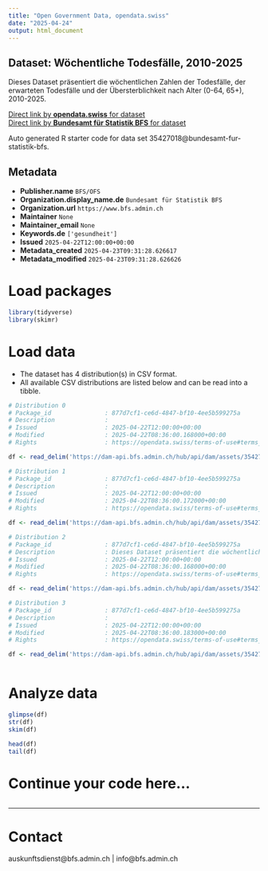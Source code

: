 ```yaml
---
title: "Open Government Data, opendata.swiss"
date: "2025-04-24"
output: html_document
---
```


## Dataset: Wöchentliche Todesfälle, 2010-2025

Dieses Dataset präsentiert die wöchentlichen Zahlen der Todesfälle, der erwarteten Todesfälle und der Übersterblichkeit nach Alter (0-64, 65+), 2010-2025.

[Direct link by **opendata.swiss** for dataset](https://opendata.swiss/de/dataset/wochentliche-todesfalle-2010-2025)<br>
[Direct link by **Bundesamt für Statistik BFS** for dataset](https://www.bfs.admin.ch/asset/de/ts-d-14.03.04.03-wr)

Auto generated R starter code for data set 35427018@bundesamt-fur-statistik-bfs.

## Metadata

- **Publisher.name** `BFS/OFS`
- **Organization.display_name.de** `Bundesamt für Statistik BFS`
- **Organization.url** `https://www.bfs.admin.ch`
- **Maintainer** `None`
- **Maintainer_email** `None`
- **Keywords.de** `['gesundheit']`
- **Issued** `2025-04-22T12:00:00+00:00`
- **Metadata_created** `2025-04-23T09:31:28.626617`
- **Metadata_modified** `2025-04-23T09:31:28.626626`


# Load packages

```r

library(tidyverse)
library(skimr)

```

# Load data

-   The dataset has 4 distribution(s) in CSV format.
-   All available CSV distributions are listed below and can be read into a tibble.

```r

# Distribution 0
# Package_id               : 877d7cf1-ce6d-4847-bf10-4ee5b599275a
# Description              : 
# Issued                   : 2025-04-22T12:00:00+00:00
# Modified                 : 2025-04-22T08:36:00.168000+00:00
# Rights                   : https://opendata.swiss/terms-of-use#terms_by_ask

df <- read_delim('https://dam-api.bfs.admin.ch/hub/api/dam/assets/35427039/master')

# Distribution 1
# Package_id               : 877d7cf1-ce6d-4847-bf10-4ee5b599275a
# Description              : 
# Issued                   : 2025-04-22T12:00:00+00:00
# Modified                 : 2025-04-22T08:36:00.172000+00:00
# Rights                   : https://opendata.swiss/terms-of-use#terms_by_ask

df <- read_delim('https://dam-api.bfs.admin.ch/hub/api/dam/assets/35427035/master')

# Distribution 2
# Package_id               : 877d7cf1-ce6d-4847-bf10-4ee5b599275a
# Description              : Dieses Dataset präsentiert die wöchentlichen Zahlen der Todesfälle, der erwarteten Todesfälle und der Übersterblichkeit nach Alter (0-64, 65+), 2010-2025.
# Issued                   : 2025-04-22T12:00:00+00:00
# Modified                 : 2025-04-22T08:36:00.168000+00:00
# Rights                   : https://opendata.swiss/terms-of-use#terms_by_ask

df <- read_delim('https://dam-api.bfs.admin.ch/hub/api/dam/assets/35427043/master')

# Distribution 3
# Package_id               : 877d7cf1-ce6d-4847-bf10-4ee5b599275a
# Description              : 
# Issued                   : 2025-04-22T12:00:00+00:00
# Modified                 : 2025-04-22T08:36:00.183000+00:00
# Rights                   : https://opendata.swiss/terms-of-use#terms_by_ask

df <- read_delim('https://dam-api.bfs.admin.ch/hub/api/dam/assets/35427031/master')



```

# Analyze data

```r

glimpse(df)
str(df)
skim(df)

head(df)
tail(df)

```

# Continue your code here...

```r

```

------------------------------------------------------------------------

# Contact

auskunftsdienst@bfs.admin.ch | info@bfs.admin.ch
